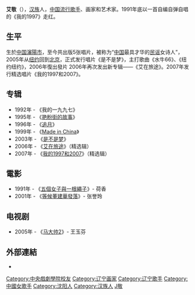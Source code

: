 {{多個問題|
{{blpunsourced|time=2018-11-04T03:54:46+00:00}}
{{expand English}}
{{expand Japanese}}
}}
{{艺人
| 姓名 = 艾敬
| 类型 = 女歌手
| 图片 = [[File:AiJing.jpg|250px]]
| 图片简介 = 2007年的艾敬
| 出生日期 = {{Birth date and age|1969|09|10}}
| 出生地点 = {{CHN}}[[辽宁省|辽宁省]][[沈阳市|沈阳市]]
| 职业 = 创作歌手、演员、艺术家
| 音乐类型 = [[华语流行音乐|华语流行音乐]]、[[摇滚乐|摇滚乐]]
| 演奏乐器 = 吉他
| 活跃年代 = 1992年至2007年
| 唱片公司 = [[滾石唱片|滾石唱片]] (已解約)
| 相关团体 = 
| 网站 = {{URL|www.artaijing.com}}
}}
'''艾敬'''（{{bd|1969年|9月10日}}），[[汉族|汉族]]人，[[中国|中国]][[流行音乐|流行歌手]]、画家和艺术家。1991年底以一首自编自弹自唱的《我的1997》走红。

==生平==
生於[[中国|中国]][[瀋陽市|瀋陽市]]，至今共出版5张唱片，被称为“[[中国|中国]]最具才华的[[民谣|民谣]]女诗人”，2005年从[[纽约|纽约]]回到[[北京|北京]]，正式发行唱片《是不是梦》，主打歌曲《水牛66》、《纽约纽约》，2006年復出發片 2006年再次发出新专辑——《艾在旅途》。2007年发行精选唱片《我的1997和2007》。

==专辑==
*1992年 - 《我的一九九七》
*1995年 - 《[[艳粉街的故事|艳粉街的故事]]》
*1996年 - 《[[追月|追月]]》
*1999年 - 《[[Made_in_China|Made in China]]》
*2003年 - 《[[是不是梦|是不是梦]]》
*2006年 - 《[[艾在旅途|艾在旅途]]》（精选辑）
*2007年 - 《[[我的1997和2007|我的1997和2007]]》（精选辑）

==電影==
*1991年 - 《[[五個女子與一根繩子|五個女子與一根繩子]]》- 荷香
*2001年 - 《[[等候董建華發落|等候董建華發落]]》- 张誉玲

==电视剧==
*2005年 - 《[[马大帅|马大帅2]]》- 王玉芬

== 外部連結 ==
*{{Sinaweibo|1713656503}}

{{China-enter-bio-stub}}
{{Authority control}}
{{DEFAULTSORT:A}}
[[Category:中央戲劇學院校友|Category:中央戲劇學院校友]]
[[Category:辽宁画家|Category:辽宁画家]]
[[Category:辽宁歌手|Category:辽宁歌手]]
[[Category:中國女歌手|Category:中國女歌手]]
[[Category:沈阳人|Category:沈阳人]]
[[Category:汉族人|Category:汉族人]]
[[Category:艾姓|J敬]]